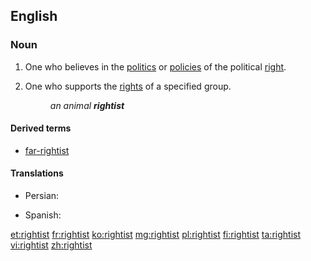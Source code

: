 ==English==

===Noun===
{{en-noun}}

# One who believes in the [[politics]] or [[policy|policies]] of the political [[right]].
# {{cx|in combination|lang=en}} One who supports the [[right]]s of a specified group.
#: ''an animal '''rightist'''''

====Derived terms====
*[[far-rightist]]

====Translations====
{{trans-top|supporter of the political right}}
* Persian: {{t|fa|راست‌گرا|tr=râst-garâ}}
{{trans-mid}}
* Spanish: {{t+|es|derechista|m|f}}
{{trans-bottom}}

[[et:rightist]]
[[fr:rightist]]
[[ko:rightist]]
[[mg:rightist]]
[[pl:rightist]]
[[fi:rightist]]
[[ta:rightist]]
[[vi:rightist]]
[[zh:rightist]]